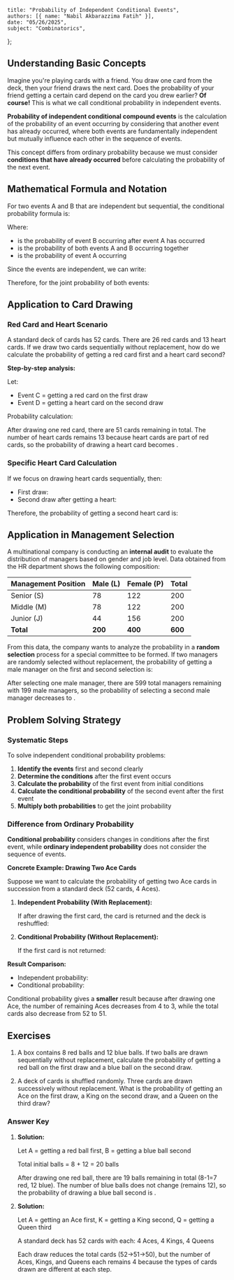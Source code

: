    title: "Probability of Independent Conditional Events",
    authors: [{ name: "Nabil Akbarazzima Fatih" }],
    date: "05/26/2025",
    subject: "Combinatorics",
};

## Understanding Basic Concepts

Imagine you're playing cards with a friend. You draw one card from the deck, then your friend draws the next card. Does the probability of your friend getting a certain card depend on the card you drew earlier? **Of course!** This is what we call conditional probability in independent events.

**Probability of independent conditional compound events** is the calculation of the probability of an event occurring by considering that another event has already occurred, where both events are fundamentally independent but mutually influence each other in the sequence of events.

This concept differs from ordinary probability because we must consider **conditions that have already occurred** before calculating the probability of the next event.

## Mathematical Formula and Notation

For two events A and B that are independent but sequential, the conditional probability formula is:

<BlockMath math="P(B|A) = \frac{P(A \cap B)}{P(A)}" />

Where:
- <InlineMath math="P(B|A)" /> is the probability of event B occurring after event A has occurred
- <InlineMath math="P(A \cap B)" /> is the probability of both events A and B occurring together
- <InlineMath math="P(A)" /> is the probability of event A occurring

Since the events are independent, we can write:

<BlockMath math="P(A \cap B) = P(A) \times P(B|A)" />

Therefore, for the joint probability of both events:

<BlockMath math="P(A \cap B) = P(A) \times P(B|A)" />

## Application to Card Drawing

### Red Card and Heart Scenario

A standard deck of cards has 52 cards. There are 26 red cards and 13 heart cards. If we draw two cards sequentially without replacement, how do we calculate the probability of getting a red card first and a heart card second?

**Step-by-step analysis:**

Let:
- Event C = getting a red card on the first draw
- Event D = getting a heart card on the second draw

Probability calculation:

<div className="flex flex-col gap-4">
<BlockMath math="P(C) = \frac{26}{52} = \frac{1}{2}" />

<BlockMath math="P(D|C) = \frac{13}{51}" />

<BlockMath math="P(C \cap D) = P(C) \times P(D|C) = \frac{26}{52} \times \frac{13}{51} = \frac{1}{2} \times \frac{13}{51} = \frac{13}{102}" />
</div>

After drawing one red card, there are 51 cards remaining in total. The number of heart cards remains 13 because heart cards are part of red cards, so the probability of drawing a heart card becomes <InlineMath math="\frac{13}{51}" />.

### Specific Heart Card Calculation

If we focus on drawing heart cards sequentially, then:

- First draw: <InlineMath math="P(A) = \frac{13}{52} = \frac{1}{4}" />
- Second draw after getting a heart: <InlineMath math="P(B|A) = \frac{12}{51}" />

Therefore, the probability of getting a second heart card is:

<BlockMath math="P(A \cap B) = \frac{13}{52} \times \frac{12}{51} = \frac{156}{2652} = \frac{1}{17}" />

## Application in Management Selection

A multinational company is conducting an **internal audit** to evaluate the distribution of managers based on gender and job level. Data obtained from the HR department shows the following composition:

| Management Position | Male (L) | Female (P) | Total |
|------------------|---------------|---------------|-------|
| Senior (S)       | 78            | 122           | 200   |
| Middle (M)     | 78            | 122           | 200   |
| Junior (J)       | 44            | 156           | 200   |
| **Total**        | **200**       | **400**       | **600** |

From this data, the company wants to analyze the probability in a **random selection** process for a special committee to be formed. If two managers are randomly selected without replacement, the probability of getting a male manager on the first and second selection is:

<div className="flex flex-col gap-4">
<BlockMath math="P(L_1) = \frac{200}{600} = \frac{1}{3}" />

<BlockMath math="P(L_2|L_1) = \frac{199}{599}" />

<BlockMath math="P(L_1 \cap L_2) = \frac{200}{600} \times \frac{199}{599} = \frac{1}{3} \times \frac{199}{599} = \frac{199}{1797}" />
</div>

After selecting one male manager, there are 599 total managers remaining with 199 male managers, so the probability of selecting a second male manager decreases to <InlineMath math="\frac{199}{599}" />.

## Problem Solving Strategy

### Systematic Steps

To solve independent conditional probability problems:

1. **Identify the events** first and second clearly
2. **Determine the conditions** after the first event occurs
3. **Calculate the probability** of the first event from initial conditions
4. **Calculate the conditional probability** of the second event after the first event
5. **Multiply both probabilities** to get the joint probability

### Difference from Ordinary Probability

**Conditional probability** considers changes in conditions after the first event, while **ordinary independent probability** does not consider the sequence of events.

**Concrete Example: Drawing Two Ace Cards**

Suppose we want to calculate the probability of getting two Ace cards in succession from a standard deck (52 cards, 4 Aces).

1. **Independent Probability (With Replacement):**

    If after drawing the first card, the card is returned and the deck is reshuffled:

    <div className="flex flex-col gap-4">
    <BlockMath math="P(As_1) = \frac{4}{52} = \frac{1}{13}" />

    <BlockMath math="P(As_2) = \frac{4}{52} = \frac{1}{13}" />

    <BlockMath math="P(As_1 \cap As_2) = \frac{4}{52} \times \frac{4}{52} = \frac{1}{13} \times \frac{1}{13} = \frac{1}{169}" />
    </div>

2. **Conditional Probability (Without Replacement):**

    If the first card is not returned:

    <div className="flex flex-col gap-4">
    <BlockMath math="P(As_1) = \frac{4}{52} = \frac{1}{13}" />

    <BlockMath math="P(As_2|As_1) = \frac{3}{51} = \frac{1}{17}" />

    <BlockMath math="P(As_1 \cap As_2) = \frac{4}{52} \times \frac{3}{51} = \frac{1}{13} \times \frac{1}{17} = \frac{1}{221}" />
    </div>

**Result Comparison:**
- Independent probability: <InlineMath math="\frac{1}{169} = 0.00592" />
- Conditional probability: <InlineMath math="\frac{1}{221} = 0.00452" />

Conditional probability gives a **smaller** result because after drawing one Ace, the number of remaining Aces decreases from 4 to 3, while the total cards also decrease from 52 to 51.

## Exercises

1. A box contains 8 red balls and 12 blue balls. If two balls are drawn sequentially without replacement, calculate the probability of getting a red ball on the first draw and a blue ball on the second draw.

2. A deck of cards is shuffled randomly. Three cards are drawn successively without replacement. What is the probability of getting an Ace on the first draw, a King on the second draw, and a Queen on the third draw?

### Answer Key

1. **Solution:**

   Let A = getting a red ball first, B = getting a blue ball second
   
   Total initial balls = 8 + 12 = 20 balls
   
   <div className="flex flex-col gap-4">
   <BlockMath math="P(A) = \frac{8}{20} = \frac{2}{5}" />
   
   <BlockMath math="P(B|A) = \frac{12}{19}" />
   
   <BlockMath math="P(A \cap B) = \frac{8}{20} \times \frac{12}{19} = \frac{2}{5} \times \frac{12}{19} = \frac{24}{95}" />
   </div>
   
   After drawing one red ball, there are 19 balls remaining in total (8-1=7 red, 12 blue). The number of blue balls does not change (remains 12), so the probability of drawing a blue ball second is <InlineMath math="\frac{12}{19}" />.

2. **Solution:**

   Let A = getting an Ace first, K = getting a King second, Q = getting a Queen third
   
   A standard deck has 52 cards with each: 4 Aces, 4 Kings, 4 Queens
   
   <div className="flex flex-col gap-4">
   <BlockMath math="P(A) = \frac{4}{52} = \frac{1}{13}" />
   
   <BlockMath math="P(K|A) = \frac{4}{51}" />
   
   <BlockMath math="P(Q|A \cap K) = \frac{4}{50} = \frac{2}{25}" />
   
   <BlockMath math="P(A \cap K \cap Q) = \frac{4}{52} \times \frac{4}{51} \times \frac{4}{50} = \frac{1}{13} \times \frac{4}{51} \times \frac{2}{25} = \frac{8}{16575}" />
   </div>
   
   Each draw reduces the total cards (52→51→50), but the number of Aces, Kings, and Queens each remains 4 because the types of cards drawn are different at each step.